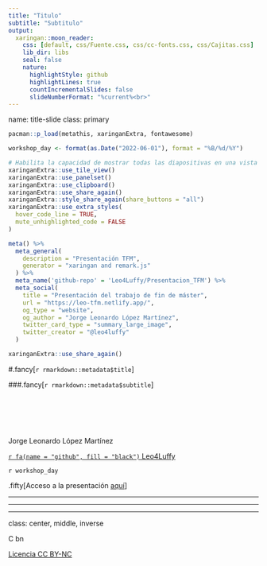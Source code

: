 ```yaml
---
title: "Titulo"
subtitle: "Subtitulo"
output:
  xaringan::moon_reader:
    css: [default, css/Fuente.css, css/cc-fonts.css, css/Cajitas.css]
    lib_dir: libs
    seal: false
    nature:
      highlightStyle: github
      highlightLines: true
      countIncrementalSlides: false
      slideNumberFormat: "%current%<br>"
---
```

name: title-slide
class: primary

```r

pacman::p_load(metathis, xaringanExtra, fontawesome)

workshop_day <- format(as.Date("2022-06-01"), format = "%B/%d/%Y")

# Habilita la capacidad de mostrar todas las diapositivas en una vista general de mosaico presionando "o"
xaringanExtra::use_tile_view()
xaringanExtra::use_panelset()
xaringanExtra::use_clipboard()
xaringanExtra::use_share_again()
xaringanExtra::style_share_again(share_buttons = "all")
xaringanExtra::use_extra_styles(
  hover_code_line = TRUE,
  mute_unhighlighted_code = FALSE
)
```

```r

meta() %>%
  meta_general(
    description = "Presentación TFM",
    generator = "xaringan and remark.js"
  ) %>%
  meta_name('github-repo' = 'Leo4Luffy/Presentacion_TFM') %>% 
  meta_social(
    title = "Presentación del trabajo de fin de máster",
    url = "https://leo-tfm.netlify.app/",
    og_type = "website",
    og_author = "Jorge Leonardo López Martínez",
    twitter_card_type = "summary_large_image",
    twitter_creator = "@leo4luffy"
  )
```

```r

xaringanExtra::use_share_again()
```

#.fancy[`r rmarkdown::metadata$title`] 

###.fancy[`r rmarkdown::metadata$subtitle`]

<br>
<br>
<br>
<br>

Jorge Leonardo López Martínez

[`r fa(name = "github", fill = "black")` Leo4Luffy](https://github.com/Leo4Luffy)<br>

`r workshop_day`

.fifty[Acceso a la presentación [aquí](https://github.com/Leo4Luffy/Presentacion_TFM)]

---

---



---

class: center, middle, inverse

<span class = "cc">
<!-- Key: a: SA, b: BY, c: CC Circle, d: ND, n: NC, m: Sampling, s: Share, r: Remix, C: CC Full Logo -->
C bn
</span>

[Licencia CC BY-NC](https://creativecommons.org/licenses/by-nc/4.0/)
